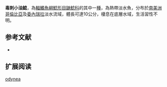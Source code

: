 {{Speciesbox
| name = 毒刺小油鯰
| image = 
| image_width = 250px
| status = NE
| status_system = IUCN3.1
| genus = Pimelodella
| species = odynea
| authority = [[Schultz|Schultz]], 1944
| synonyms = *'' Pimelodella chagresi odynea '',Schultz, 1944 
}}

'''毒刺小油鯰'''，為[[輻鰭魚綱|輻鰭魚綱]][[鯰形目|鯰形目]][[鼬鯰科|鼬鯰科]]的其中一[[種|種]]，為熱帶淡水魚，分布於[[南美洲|南美洲]][[哥倫比亞|哥倫比亞]]及[[委內瑞拉|委內瑞拉]]淡水流域，體長可達10公分，棲息在底層水域，生活習性不明。

==参考文献==
*{{FishBase_species|genus=Pimelodella|species=odynea|year=2015|month=6}}

== 扩展阅读 ==
{{refbegin}}
{{wikispecies-inline|Pimelodella odynea|毒刺小油鯰}}
{{refend}}
{{Taxonbar|from=Q5605681}}

[[Category:小油鯰屬|odynea]]